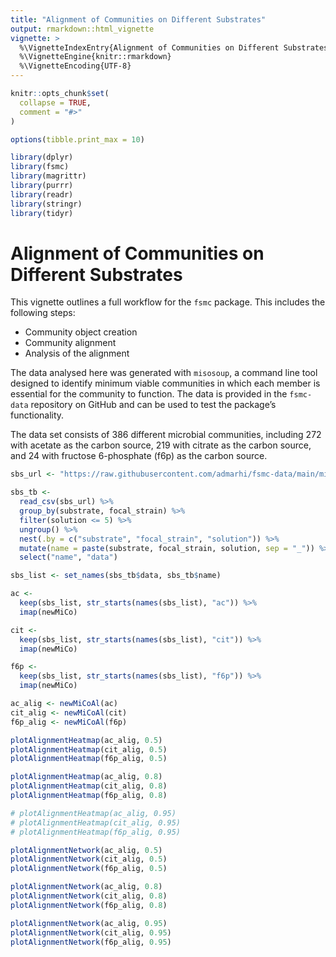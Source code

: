 ```yaml
---
title: "Alignment of Communities on Different Substrates"
output: rmarkdown::html_vignette
vignette: >
  %\VignetteIndexEntry{Alignment of Communities on Different Substrates}
  %\VignetteEngine{knitr::rmarkdown}
  %\VignetteEncoding{UTF-8}
---
```


```r
knitr::opts_chunk$set(
  collapse = TRUE,
  comment = "#>"
)

options(tibble.print_max = 10)
```

```r
library(dplyr)
library(fsmc)
library(magrittr)
library(purrr)
library(readr)
library(stringr)
library(tidyr)
```

# Alignment of Communities on Different Substrates


This vignette outlines a full workflow for the `fsmc` package. This includes the following steps:

- Community object creation
- Community alignment 
- Analysis of the alignment


The data analysed here was generated with `misosoup`, a command line tool designed to identify minimum viable communities in which each member is essential for the community to function. The data is provided in the `fsmc-data` repository on GitHub and can be used to test the package's functionality. 

The data set consists of 386 different microbial communities, including 272 with acetate as the carbon source, 219 with citrate as the carbon source, and 24 with fructose 6-phosphate (f6p) as the carbon source. 


```r
sbs_url <- "https://raw.githubusercontent.com/admarhi/fsmc-data/main/misosoup/substrate.csv"

sbs_tb <- 
  read_csv(sbs_url) %>%
  group_by(substrate, focal_strain) %>% 
  filter(solution <= 5) %>% 
  ungroup() %>% 
  nest(.by = c("substrate", "focal_strain", "solution")) %>% 
  mutate(name = paste(substrate, focal_strain, solution, sep = "_")) %>% 
  select("name", "data")
```


```r
sbs_list <- set_names(sbs_tb$data, sbs_tb$name)
```


```r
ac <- 
  keep(sbs_list, str_starts(names(sbs_list), "ac")) %>%
  imap(newMiCo)

cit <- 
  keep(sbs_list, str_starts(names(sbs_list), "cit")) %>% 
  imap(newMiCo)

f6p <- 
  keep(sbs_list, str_starts(names(sbs_list), "f6p")) %>%
  imap(newMiCo)
```


```r
ac_alig <- newMiCoAl(ac)
cit_alig <- newMiCoAl(cit)
f6p_alig <- newMiCoAl(f6p)
```



```r
plotAlignmentHeatmap(ac_alig, 0.5)
plotAlignmentHeatmap(cit_alig, 0.5)
plotAlignmentHeatmap(f6p_alig, 0.5)

plotAlignmentHeatmap(ac_alig, 0.8)
plotAlignmentHeatmap(cit_alig, 0.8)
plotAlignmentHeatmap(f6p_alig, 0.8)

# plotAlignmentHeatmap(ac_alig, 0.95)
# plotAlignmentHeatmap(cit_alig, 0.95)
# plotAlignmentHeatmap(f6p_alig, 0.95)
```


```r
plotAlignmentNetwork(ac_alig, 0.5)
plotAlignmentNetwork(cit_alig, 0.5)
plotAlignmentNetwork(f6p_alig, 0.5)

plotAlignmentNetwork(ac_alig, 0.8)
plotAlignmentNetwork(cit_alig, 0.8)
plotAlignmentNetwork(f6p_alig, 0.8)

plotAlignmentNetwork(ac_alig, 0.95)
plotAlignmentNetwork(cit_alig, 0.95)
plotAlignmentNetwork(f6p_alig, 0.95)
```


